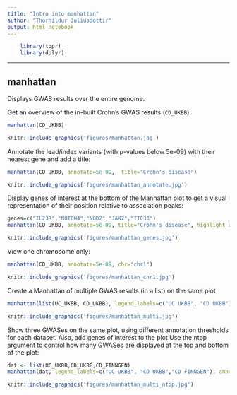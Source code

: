 ```yaml
---
title: "Intro into manhattan"
author: "Thorhildur Juliusdottir"
output: html_notebook
---
```

<!--
%\VignetteEngine{knitr::knitr}
%\VignetteIndexEntry{Intro into manhattan}
-->

```r
    library(topr)
    library(dplyr)
```
<hr>

## manhattan


Displays GWAS results over the entire genome.

Get an overview of the in-built Crohn's GWAS results (<code>CD_UKBB</code>):
```r
manhattan(CD_UKBB)
```
```r
knitr::include_graphics('figures/manhattan.jpg')
```


Annotate the lead/index variants (with p-values below 5e-09) with their nearest gene and add a title:
```r
manhattan(CD_UKBB, annotate=5e-09,  title="Crohn's disease")
```
```r
knitr::include_graphics('figures/manhattan_annotate.jpg')
```


Display genes of interest at the bottom of the Manhattan plot to get a visual representation of their position relative to association peaks:
```r
genes=c("IL23R","NOTCH4","NOD2","JAK2","TTC33")
manhattan(CD_UKBB, annotate=5e-09, title="Crohn's disease", highlight_genes = genes)
```
```r
knitr::include_graphics('figures/manhattan_genes.jpg')
```


View one chromosome only:
```r
manhattan(CD_UKBB, annotate=5e-09, chr="chr1")
```
```r
knitr::include_graphics('figures/manhattan_chr1.jpg')
```


Create a Manhattan of multiple GWAS results (in a list) on the same plot

```r
manhattan(list(UC_UKBB, CD_UKBB), legend_labels=c("UC UKBB", "CD UKBB"))
```
```r
knitr::include_graphics('figures/manhattan_multi.jpg')
```

Show three GWASes on the same plot, using different annotation thresholds for each dataset. Also, add genes of interest to the plot
Use the ntop argument to control how many GWASes are displayed at the top and bottom of the plot:
```r
dat <- list(UC_UKBB,CD_UKBB,CD_FINNGEN)
manhattan(dat, legend_labels=c("UC UKBB", "CD UKBB","CD FINNGEN"), annotate=c(5e-9,5e-9,1e-15), region_size=100000000, ntop=1, highlight_genes = genes, highlight_genes_ypos = -0.5 , angle=90, ymax=40, ymin=-30, nudge_y = 2, title="Inflammatory Bowel Disease")
```
```r
knitr::include_graphics('figures/manhattan_multi_ntop.jpg')
```
